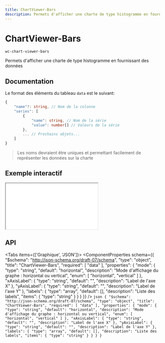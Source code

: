```yaml
---
title: ChartViewer-Bars
description: Permets d'afficher une charte de type histogramme en fournissant des données
---
```



# ChartViewer-Bars

`wc-chart-viewer-bars`

Permets d'afficher une charte de type histogramme en fournissant des données

## Documentation

Le format des éléments du tableau `data` est le suivant:

```typescript
{
    "name"?: string, // Nom de la colonne
    "series": [
        {
            "name": string, // Nom de la série
            "value": number[] // Valeurs de la série
        },
        ... // Prochains objets...
    ]
}
```

> Les noms devraient être uniques et permettant facilement de représenter les données sur la charte

## Exemple interactif

<iframe
  src={useAbsoluteUrl('playground/components/wc-chart-viewer-bars')}
  style={{ width: '100%', height: '700px', border: 'none' }}
></iframe>

## API

<Tabs items={['Graphique', 'JSON']}>
  <Tab>
    <ComponentProperties schema={{
  "$schema": "http://json-schema.org/draft-07/schema",
  "type": "object",
  "title": "ChartViewer-Bars",
  "required": [
    "data"
  ],
  "properties": {
    "mode": {
      "type": "string",
      "default": "horizontal",
      "description": "Mode d'affichage du graphe : horizontal ou vertical",
      "enum": [
        "horizontal",
        "vertical"
      ]
    },
    "xAxisLabel": {
      "type": "string",
      "default": "",
      "description": "Label de l'axe X"
    },
    "yAxisLabel": {
      "type": "string",
      "default": "",
      "description": "Label de l'axe Y"
    },
    "labels": {
      "type": "array",
      "default": [],
      "description": "Liste des labels",
      "items": {
        "type": "string"
      }
    }
  }
}} />
  </Tab>
  <Tab>
    ```json
    {
  "$schema": "http://json-schema.org/draft-07/schema",
  "type": "object",
  "title": "ChartViewer-Bars",
  "required": [
    "data"
  ],
  "properties": {
    "mode": {
      "type": "string",
      "default": "horizontal",
      "description": "Mode d'affichage du graphe : horizontal ou vertical",
      "enum": [
        "horizontal",
        "vertical"
      ]
    },
    "xAxisLabel": {
      "type": "string",
      "default": "",
      "description": "Label de l'axe X"
    },
    "yAxisLabel": {
      "type": "string",
      "default": "",
      "description": "Label de l'axe Y"
    },
    "labels": {
      "type": "array",
      "default": [],
      "description": "Liste des labels",
      "items": {
        "type": "string"
      }
    }
  }
}
    ```
  </Tab>
</Tabs>
